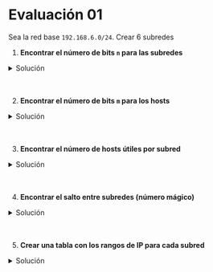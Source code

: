 # Evaluación 01

Sea la red base `192.168.6.0/24`. Crear 6 subredes

1. **Encontrar el número de bits `n` para las subredes**

<details>
    <summary>Solución</summary>

Se utiliza la fórmula:

$$
\begin{aligned}
    2^n \ge número\, de\, subredes
\end{aligned}
$$

|n||cumple?|
|---|---|---|
|1|$2^1 = 2 \ge 6\, ?$|no|
|2|$2^2 = 4 \ge 6\, ?$|no|
|3|$2^3 = 8 \ge 6\, ?$|si|

$\therefore$ El número de bits para las subredes es `n = 3`. 

</details><br/><br/>

2. **Encontrar el número de bits `m` para los hosts**

<details>
    <summary>Solución</summary>

Se utiliza la fórmula:

$$
\begin{aligned}
    bits\, para\, hosts &= 32 - (bits\, máscara)\\[10pt]
    &= 32 - (24 + 3)\\[10pt]
    &= 32 - 27\\[10pt]
    &= 5
\end{aligned}
$$

$\therefore$ El número de bits para los hosts es `m = 5`. 

</details><br/><br/>

3. **Encontrar el número de hosts útiles por subred**

<details>
    <summary>Solución</summary>

Se utliza la fórmula:

$$
\begin{aligned}
    host\, útiles &= 2^m - 2\\[10pt]
    &= 2^5 - 2\\[10pt]
    &= 32 - 2\\[10pt]
    &= 30
\end{aligned}
$$

$\therefore$ El número de hosts útiles por subred es `30`.

</details><br/><br/>

4. **Encontrar el salto entre subredes (número mágico)**

<details>
    <summary>Solución</summary>

Se utiliza la fórmula:

$$
\begin{aligned}
    salto\, subred &= 256 - octeto\, subred\\[10pt]
    &= 256 - 224\\[10pt]
    &= 32\\[10pt]
\end{aligned}
$$

$\therefore$ El salto entre subredes (número mágico) es `32`.
</details><br/><br/>

5. **Crear una tabla con los rangos de IP para cada subred**

<details>
    <summary>Solución</summary>

1. Se arma la tabla con sus columnas

|Número Subred|Dirección Red|1ra IP Útil|Última IP Útil|Broadcast|
|---|---|---|----|---|
|1|||||
|2|||||
|3|||||
|4|||||
|5|||||
|6|||||

2. Se completa la columna **Dirección Red** utilizando el "número mágico"

|Número Subred|Dirección Red|1ra IP Útil|Última IP Útil|Broadcast|
|---|---|---|----|---|
|1|192.168.6.0||||
|2|192.168.6.32||||
|3|192.168.6.64||||
|4|192.168.6.96||||
|5|192.168.6.128||||
|6|192.168.6.160||||

3. Se completa la columna **1ra IP Útil** (Dirección de Red + 1)

|Número Subred|Dirección Red|1ra IP Útil|Última IP Útil|Broadcast|
|---|---|---|----|---|
|1|192.168.6.0|192.168.6.1|||
|2|192.168.6.32|192.168.6.33|||
|3|192.168.6.64|192.168.6.65|||
|4|192.168.6.96|192.168.6.97|||
|5|192.168.6.128|192.168.6.129|||
|6|192.168.6.160|192.168.6.161|||

4. Se completa la columna **Broadcast** (Dirección de Red siguiente - 1)

|Número Subred|Dirección Red|1ra IP Útil|Última IP Útil|Broadcast|
|---|---|---|----|---|
|1|192.168.6.0|192.168.6.1||192.168.6.31|
|2|192.168.6.32|192.168.6.33||192.168.6.63|
|3|192.168.6.64|192.168.6.65||192.168.6.95|
|4|192.168.6.96|192.168.6.97||192.168.6.127|
|5|192.168.6.128|192.168.6.129||192.168.6.159|
|6|192.168.6.160|192.168.6.161||192.168.6.191|

5. Se completa la columna **Última IP Útil** (Broadcast - 1)

|Número Subred|Dirección Red|1ra IP Útil|Última IP Útil|Broadcast|
|---|---|---|----|---|
|1|192.168.6.0|192.168.6.1|192.168.6.30|192.168.6.31|
|2|192.168.6.32|192.168.6.33|192.168.6.62|192.168.6.63|
|3|192.168.6.64|192.168.6.65|192.168.6.94|192.168.6.95|
|4|192.168.6.96|192.168.6.97|192.168.6.126|192.168.6.127|
|5|192.168.6.128|192.168.6.129|192.168.6.158|192.168.6.159|
|6|192.168.6.160|192.168.6.161|192.168.6.190|192.168.6.191|

</details><br/><br/>




